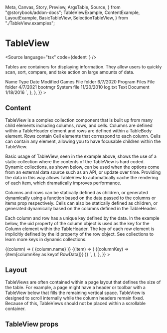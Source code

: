   Meta,
  Canvas,
  Story,
  Preview,
  ArgsTable,
  Source,
} from "@storybook/addon-docs";
  TableViewExample,
  ContentExample,
  LayoutExample,
  BasicTableView,
  SelectionTableView,
} from "./TableView.examples";

<Meta title="Data/TableView" component={TableView} />

# TableView

<Source
  language="tsx"
  code={dedent`
  `}
/>

Tables are containers for displaying information. They allow users to quickly scan, sort, compare, and take action on large amounts of data.

<Preview>
  <Story
    name="a) TableView"
    parameters={{
      docs: {
        source: {
          code: dedent`
<TableView
  aria-label="Example table with static contents"
  selectionMode="multiple"
>
  <TableHeader>
    <Column>Name</Column>
    <Column>Type</Column>
    <Column align="end">Date Modified</Column>
  </TableHeader>
  <TableBody>
    <Row>
      <Cell>Games</Cell>
      <Cell>File folder</Cell>
      <Cell>6/7/2020</Cell>
    </Row>
    <Row>
      <Cell>Program Files</Cell>
      <Cell>File folder</Cell>
      <Cell>4/7/2021</Cell>
    </Row>
    <Row>
      <Cell>bootmgr</Cell>
      <Cell>System file</Cell>
      <Cell>11/20/2010</Cell>
    </Row>
    <Row>
      <Cell>log.txt</Cell>
      <Cell>Text Document</Cell>
      <Cell>1/18/2016</Cell>
    </Row>
  </TableBody>
</TableView>`,
        },
      },
    }}
  >
    <TableViewExample />
  </Story>
</Preview>

<Source language="tsx" id="data-tableview--a-table-view" />

## Content

TableView is a complex collection component that is built up from many child elements including columns, rows, and cells. Columns are defined within a TableHeader element and rows are defined within a TableBody element. Rows contain Cell elements that correspond to each column. Cells can contain any element, allowing you to have focusable children within the TableView.

Basic usage of TableView, seen in the example above, shows the use of a static collection where the contents of the TableView is hard coded. Dynamic collections, as shown below, can be used when the options come from an external data source such as an API, or update over time. Providing the data in this way allows TableView to automatically cache the rendering of each item, which dramatically improves performance.

Columns and rows can be statically defined as children, or generated dynamically using a function based on the data passed to the columns or items prop respectively. Cells can also be statically defined as children, or generated dynamically based on the columns defined in the TableHeader.

Each column and row has a unique key defined by the data. In the example below, the uid property of the column object is used as the key for the Column element within the TableHeader. The key of each row element is implicitly defined by the id property of the row object. See collections to learn more keys in dynamic collections.

<Preview>
  <Story
    name="b) Content"
    parameters={{
      docs: {
        source: {
          code: dedent`
  interface RowData {
    id: number;
    name: string;
    date: string;
    type: string;
  }\n
  const columns = [
    { name: "Name", uid: "name" },
    { name: "Type", uid: "type" },
    { name: "Date Modified", uid: "date" },
  ];\n
  const rows: RowData[] = [
    { id: 1, name: "Games", date: "6/7/2020", type: "File folder" },
    { id: 2, name: "Program Files", date: "4/7/2021", type: "File folder" },
    { id: 3, name: "bootmgr", date: "11/20/2010", type: "System file" },
    { id: 4, name: "log.txt", date: "1/18/2016", type: "Text Document" },
  ];\n
  <TableView aria-label="Example table with dynamic content">
    <TableHeader columns={columns}>
      {(column) => (
        <Column
          key={column.uid}
          align={column.uid === "date" ? "end" : "start"}
        >
          {column.name}
        </Column>
      )}
    </TableHeader>
    <TableBody items={rows}>
      {(item) => (
        <Row>
          {(columnKey) => <Cell>{item[columnKey as keyof RowData]}</Cell>}
        </Row>
      )}
    </TableBody>
  </TableView>`,
        },
      },
    }}
  >
    <ContentExample />
  </Story>
</Preview>

<Source language="tsx" id="data-tableview--b-content" />

## Layout

TableViews are often contained within a page layout that defines the size of the table. For example, a page might have a header or toolbar with a TableView below that fills the remaining vertical space. TableView is designed to scroll internally while the column headers remain fixed. Because of this, TableViews should not be placed within a scrollable container.

<Preview>
  <Story
    name="c) Layout"
    parameters={{
      docs: {
        source: {
          code: dedent`
TBC`,
        },
      },
    }}
  >
    <LayoutExample />
  </Story>
</Preview>

<Preview>
  <Story
    name="b) TableView selection"
    parameters={{
      docs: {
        source: {
          code: dedent`
TBC`,
        },
      },
    }}
  >
    <SelectionTableView />
  </Story>
</Preview>

## TableView props

<ArgsTable of={TableView} />
